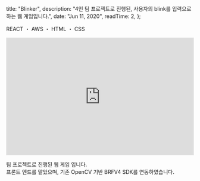 
  title: "Blinker",
  description:
    "4인 팀 프로젝트로 진행된, 사용자의 blink를 입력으로 하는 웹 게임입니다.",
  date: "Jun 11, 2020",
  readTime: 2,
};


<p style={{ textAlign: "center", fontFamily: "Rajdhani" }}>
  REACT ・ AWS ・ HTML ・ CSS
</p>

<div style={{ paddingTop: "5rem" }}>
  <iframe
    width="100%"
    height="315"
    src="https://www.youtube.com/embed/dZItllhooso"
    title="YouTube video player"
    frameBorder="0"
    allow="accelerometer; autoplay; clipboard-write; encrypted-media; gyroscope; picture-in-picture"
    allowFullScreen
  ></iframe>
</div>

<p
  style={{
    paddingTop: "2rem",
    fontFamily: "seoulNamsanL",
    fontSize: "1.125rem",
  }}
>
  팀 프로젝트로 진행된 웹 게임 입니다.
  <br />
  프론트 엔드를 맡았으며, 기존 OpenCV 기반 BRFV4 SDK를 연동하였습니다.
  <br />
  <br />
</p>
